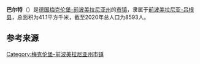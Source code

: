 {{noteTA|G1=德国地名|G2=Landkreis|G3=单位}}
{{Infobox settlement
| name = {{Nowrap|巴尔特}}
| native_name = {{lang|de|Barth}}
| settlement_type = {{GER}}[[市镇_(德国)|市镇]]
| image_skyline = 
| image_caption = 
| image_flag = 
| image_seal = DEU Barth COA.svg
| image_map = Barth in VR.svg
| map_caption = 巴尔特在前波美拉尼亚-吕根县的位置
| pushpin_map = Germany
| pushpin_relief = Relief Map of Germany.svg
| pushpin_label_position = bottom
| pushpin_map_caption = 巴尔特在德国的位置
| subdivision_type = 国家
| subdivision_name = {{GER}}
| subdivision_type1 = [[联邦州_(德国)|州]]
| subdivision_name1 = [[梅克伦堡-前波美拉尼亚州|梅克伦堡-前波美拉尼亚州]]
| subdivision_type2 = [[县_(德国)|县]]
| subdivision_name2 = [[前波美拉尼亚-吕根县|前波美拉尼亚-吕根县]]
| seat = Teergang 2<br>18356 Barth
| leader_party = [[德国基督教民主联盟|基民盟]]
| leader_title = [[市长|市长]]
| leader_name = Friedrich-Carl Hellwig
| elevation_m = 5
| area_footnotes = 
| area_total_km2 = 41.1
| population_as_of = 2019年12月31日
| population_footnotes = 
| population_total = 8593
| population_density_km2 = auto
| timezone = [[欧洲中部时间|CET]]
| utc_offset = +1
| timezone_DST = [[欧洲中部夏令时间|CEST]]
| utc_offset_DST = +2
| coordinates = {{coord|54|22|00|N|12|44|00|E|display=inline,title|region:DE_type:city}}
| postal_code_type = [[德国邮政编码列表|邮政编码]]
| postal_code = 18356
| registration_plate_type = [[德国车辆号牌|车辆号牌]]
| registration_plate = VR, GMN, NVP, RDG, RÜG
| blank_name = 分区
| blank_info = 4个地区
| website = {{url|www.stadt-barth.de}}
| footnotes = 资料最后更新：{{date|2021-02-03|iso}}
}}

'''巴尔特'''（{{lang-de|Barth}}）是[[德国|德国]][[梅克伦堡-前波美拉尼亚州|梅克伦堡-前波美拉尼亚州]]的[[市镇_(德国)|市镇]]，隶属于[[前波美拉尼亚-吕根县|前波美拉尼亚-吕根县]]，总面积为41.1平方千米，截至2020年总人口为8593人。

== 参考来源 ==
{{reflist}}

{{前波美拉尼亚-吕根县行政区划}}
{{Authority control}}
[[Category:梅克伦堡-前波美拉尼亚州市镇|Category:梅克伦堡-前波美拉尼亚州市镇]]